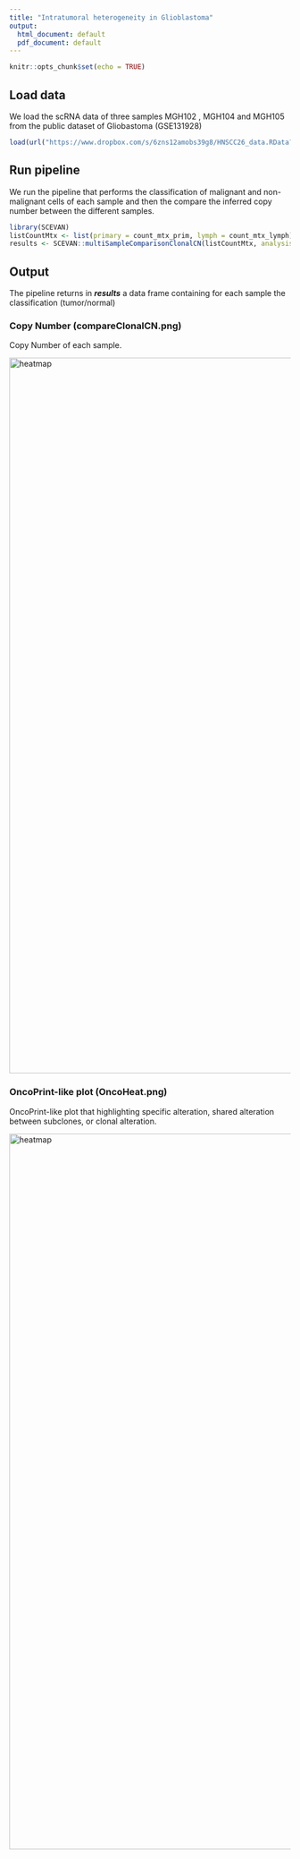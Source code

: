 ```yaml
---
title: "Intratumoral heterogeneity in Glioblastoma"
output:
  html_document: default
  pdf_document: default
---
```


```r
knitr::opts_chunk$set(echo = TRUE)
```

##  Load data

We load the scRNA data of three samples MGH102 , MGH104 and MGH105 from the public dataset of Gliobastoma (GSE131928)

```r
load(url("https://www.dropbox.com/s/6zns12amobs39g8/HNSCC26_data.RData?raw=1"))
```

## Run pipeline   

We run the pipeline that performs the classification of malignant and non-malignant cells of each sample and then the compare the inferred copy number between the different samples.

```r
library(SCEVAN)
listCountMtx <- list(primary = count_mtx_prim, lymph = count_mtx_lymph)
results <- SCEVAN::multiSampleComparisonClonalCN(listCountMtx, analysisName = "HeadNeck", organism = "human", par_cores = 20)
```

## Output

The pipeline returns in ***results*** a data frame containing for each sample the classification (tumor/normal)

### Copy Number (compareClonalCN.png)

Copy Number of each sample.

<img src="./output/HeadNeck_compareClonalCN.png" alt="heatmap" width="1280"/>

### OncoPrint-like plot (OncoHeat.png)

OncoPrint-like plot that highlighting specific alteration, shared alteration between subclones, or clonal alteration.

<img src="./output/HeadNeckOncoHeat2.png" alt="heatmap" width="1280"/>

